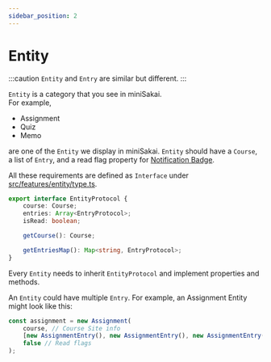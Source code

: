 ```yaml
---
sidebar_position: 2
---
```


# Entity
:::caution
`Entity` and `Entry` are similar but different.
:::

`Entity` is a category that you see in miniSakai.  
For example, 
- Assignment
- Quiz
- Memo

are one of the `Entity` we display in miniSakai. `Entity` should have a `Course`, a list of `Entry`, 
and a read flag property for [Notification Badge](/features/notification-badge.md).

All these requirements are defined as `Interface` under [src/features/entity/type.ts](https://github.com/kyoto-u/comfortable-sakai/blob/master/src/features/entity/type.ts).

```typescript title="EntityProtocol"
export interface EntityProtocol {
    course: Course;
    entries: Array<EntryProtocol>;
    isRead: boolean;

    getCourse(): Course;

    getEntriesMap(): Map<string, EntryProtocol>;
}
```

Every `Entity` needs to inherit `EntityProtocol` and implement properties and methods.  


An `Entity` could have multiple `Entry`. For example, an Assignment Entity might look like this:

```typescript
const assignment = new Assignment(
    course, // Course Site info
    [new AssignmentEntry(), new AssignmentEntry(), new AssignmentEntry()],
    false // Read flags
);
```